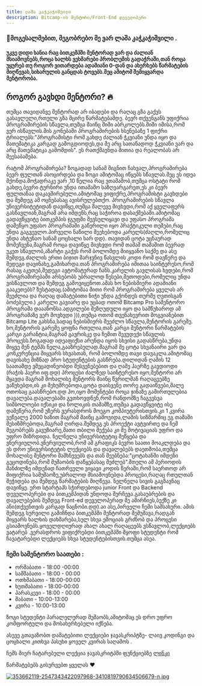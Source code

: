 ```yaml
---
title: ლაშა კაჭკაჭიშვილი
description: Bitcamp-ის მენტორი/Front-End დეველოპერი
---
```



###  👋მოგესალმებით, მეგობრებო მე ვარ ლაშა კაჭკაჭიშვილი . 

#### უკვე დიდი ხანია რაც ბითკემპში მენტორად ვარ და ძალიან მსიამოვნებს,როცა ხალხს ვეხმარები  პრობლემის გადაჭრაში,თან როცა უყურებ თუ როგორ ვითარდება ადამიანი 0-დან და ახერხებს წარმატების მიღწევას,სიხარულის განცდას ტოვებს.მეც ამიტომ შემიყვარდა მენტორობა.

## როგორ გავხდი მენტორი? 🔥

თუმცა თავიდანვე მენტორად არ იბადები და რაღაც გზა გაქვს გასავლელი,რთული გზა მცირე წარმატებამდე.
ბევრ თქვენგანს უფიქრია პროგრამირების სწავლა,თუმცა მაინც შიში აბრკოლებს.შიში იმისა,რომ ვერ ისწავლის.მის გონებაში პროგრამირების ხსენებაზე 1 ფიქრი ტრიალებს:"პროგრამისტი რომ გახდე ძალიან ჭკვიანი უნდა იყო და მათემატიკა კარგად გამოგდიოდეს,და მე არც სათანადოდ ჭკვიანი ვარ და არც მათემატიკა გამომდის". ეს რათქმაუნდა მითია და რეალობას არ შეესაბამება.

რატომ პროგრამირება? ზოგადად სანამ შიგნით ჩახვალ,პროგრამირება ბევრ ფულთან ასოცირდება და ზოგი ამიტომაც იწყებს სწავლას.მეც ეს იდეა მქონდა.მოჭადრაკე ვარ ,10 წელია რაც ვთამაშობ,თუმცა ოსტატი რომ გახდე,ბევრი ტურნირი უნდა ითამაშო საზღვარგარეთ,ეს კი ბევრ ფულთანაა დაკავშირებული.ამიტომაც ვიფიქრე,პროგრამისტი გავხდები და შემდეგ ამ ოცნებასაც ავისრულებთქო.
პროგრამირების სწავლა უნივერსიტეტიდან დავიწყე,თუმცა მალევე მივხვდი,რომ აქ ყველაფერს გასწავლიან,მაგრამ არა იმდენს,რაც საჭიროა დასაქმებაში.ამიტომაც გადავწყვიტე ბითკემპის ჯგუფში შევსულიყავი და უფასო პროგრამა დამეწყო.უფასო პროგრამაში გაწერილი იყო პრაქტიკული თემები,რაც უნდა გაგვევლო.პირველი ნაწილი შეეხებოდა კარელს(ძაღლი,რომელიც უნდა ახტუნაო სანამ ცოცხალი ხარ დდ).
თავიდან ცოტა უცნაურად მომეჩვენა,მაგრამ როცა დავიწყე მივხვდი რომ თამაშ თამაშით ბევრად უკეთ სწავლობ,აზარტი გაქვს რომ ბოლომდე მიიყვანო საქმე და ასე შემდეგ.ძაღლის ერთი ბიჯით მარჯვნივ წასვლის კოდი რომ დავწერე და შედეგი დავინახე,გამიხარდა.თან პროგრამირება იმითაა საინტერესო,რომ რასაც აკეთებ,შედეგი ავტომატურად ჩანს.კარელის გავლისას ხვდები,რომ პროგრამირებაში არსებობს უბრალოდ წესები,მეთოდები,რომელიც უნდა ვისწავლოთ და შემდეგ გამოვიყენოთ.ამას ხო ნებისმიერი ადამიანი გააკეთებს? ზუსტადაც.(ამიტომაა მითი რომ პროგრამირება ყველას არ შეუძლია და რაღაც დამატებითი ნიჭი უნდა გქონდეს თურმე ღვთისგან ბოძებული.) 
კარელი გავიარე და უცბად ოთომ Bitcamp Pro სამენტორო პროგრამა დააანონსა.ადგილები შეზღუდული იყო და სამწუხაროდ ამ პროგრამაზე ვერ მოვხვდი ))),თუმცა ოთომ თვენახევრით მოგვიანებით Bitcamp Lite გახსნა,სადაც ნებისმიერს შეეძლო სწავლა,მენტორის გარეშე.
 ხო,მენტორის გარეშე ყოფნა რთულია,თან კარგი მენტორი წარმატების კარგი გარანტია,მაგრამ გავრისკე და ჩემით შევუდექი სწავლის პროცესს.ზოგადად იდეაფიქსი არუნდა იყოს სხვისი გადასწრება,უნდა მიყვე შენ ტემპს ნელა,გააზრებულად.მაგრამ მე ცოტა სხვანაირი ვარ და კონკურენცია მიყვარს სხვასთან, რომ ბოლომდე თავი დავაკლა.ამიტომაც დავისახე მიზნად პრო სტუდენტების გასწრება.დილიდან ღამის 12 საათამდე ვმეცადინეობდი შესვენებებით და ღამე ჰაერზე გავდიოდი (რაჭის ჰაერი იფ.დდ)
პროცესი ძალზედ საინტერესო იყო,მენტორი არ მყავდა მაგრამ მოხალისე მენტორს მაინც წვრილმან რაღაცეებზე ვაწუხებდი,ის კი მეხუმრებოდა,ცოტა დაისვენე თორე გადაიწვები,მალე ოთოსაც გაასწრებო.დდ 
ჰო,იყო მომენტები როცა ჯინაზე გამირთულებია დავალება.დავალებაში გვთხოვდნენ,რომ რანდომზე ჩაგვესვა სიმბოლოები იქსიკი და ნოლიკის თამაშზე,თუმცა გადავწყვიტე ისე დამეწერა,რომ უზერს ვერასდროს მოეგო კომპიუტერისთვის.კი 1 კვირა ვეწვალე 2000 ხაზით მაგრამ მაინც გამოვიდა,ლამის სიზმარშიც ეგ თამაში მესიზმრებოდა,მაგრამ ღირდა.შემდეგ ეს პროექტი ავტვირთე და ჩემ მეგობრებს გავუზიარე,მათი თბილი შექება კი მე მოტივაციას უფრო და უფრო მიზრდიდა.
ნელნელა უნივერსიტეტიც მეწყება და ვნერვიულობ.ვნერვიულობ,რომ ამ გრაფიკს ბევრი საათი მოაკლდება და ეს დრო უნივერსიტეტის ლექციებს და დავალებებს დაეთმობა,თუმცა მოხალისე მენტორი მამხნევებს და თან მეუბნება:"ცოტახანში იმდენი გეცოდინება,რომ მუშაობის დაწყებასაც შეძლებ".მთელი ამ პერიოდის მანძილზე იმდენად ჩათრეული ვიყავი კოდის წერაში,რომ საერთოდ არ მიფიქრია სამუშაოზე,უბრალოდ მსიამოვნებდა პროცესი,რაღაც რთულთან შეჭიდება და შემდეგ წარმატების მიღწევა.
ნელნელა სივის გაგზავნაც დავიწყე. ერთ სტარტაპს სჭირდებოდა junior Front და Backend დეველოპერები და ბითკემპიდან უნდოდა შერჩევა.გასაუბრების და დავალებების შემდეგ Front-ed დეველოპერად მე ამირჩიეს,ბექზე კი ანი(თქვენთვის კარგად ნაცნობი.დდ).აი ასე,პირველი ჩემი სამსახური.
ამის შემდეგ სურვილი გამიჩნდა  ბითკემპში მენტორად მემუშავა,რადგან მიყვარს ხალხის დახმარება,სულ სხვა ემოციას გრძნობ და პროცესი გსიამოვნებს.ყოველდღიურად ახალ ახალ რაღაცეებს ვსწავლობ,ლექციებს ვატარებ .ვერასდროს ვიფიქრებდი ბითკემპში მყოფი სტუდენტი რომ ჩავატარებდი ლექციებს სხვა სტუდენტებისთვის.თუმცა ასეა. 


### ჩემი სამენტორო საათები :

- ორშაბათი - 18:00 -00:00
- სამშაბათი - 18:00 - 00:00
- ოთხშაბათი - 18:00-00:00
- ხუთშაბათი - 18:00-00:00
- პარასკევი - 18:00 - 00:00
- შაბათი - 10:00-13:00
- კვირა - 10:00-13:00

ზოგი სტუდენტი პარალელურად მუშაობს,ამიტომაც ეს დრო უფრო კომფორტული და მოსახერხებელი იქნება.


ასევე გთავაზობთ დამატებითი ლექციები ჯავასკრიპტზე- ლაივ კოდინგი და ცოცხალი კითხვა პასუხი ყოველ კვირას საღამოს .



ჩემს მიერ ჩატარებული ლექცია ჯავასკრიტპში  ფუნქციებზე [ლინკი](https://www.youtube.com/watch?v=mkS0ucxaYQY)

წარმატებებს გისურვებთ ყველას ❤️ 


[![353662119-2547343422097968-3410819790634506679-n.jpg](https://i.postimg.cc/FFqf8W31/353662119-2547343422097968-3410819790634506679-n.jpg)](https://postimg.cc/0rY2JCtq)
